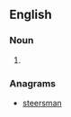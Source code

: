 ==English==

===Noun===
{{en-noun|sg=[[mare]]'s-[[nest]]}}

# {{alternative spelling of|[[mare's nest]]}}

===Anagrams===
* [[steersman#English|steersman]]
